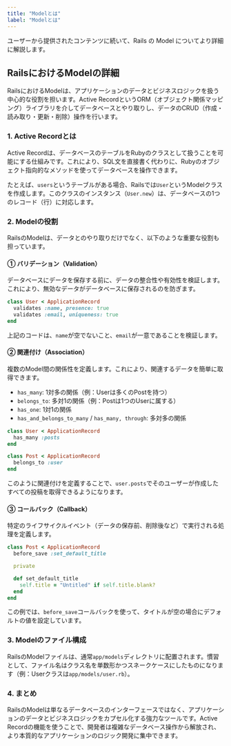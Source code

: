```yaml
---
title: "Modelとは"
label: "Modelとは"
---
```


ユーザーから提供されたコンテンツに続いて、Rails の Model についてより詳細に解説します。

## RailsにおけるModelの詳細
RailsにおけるModelは、アプリケーションのデータとビジネスロジックを扱う中心的な役割を担います。Active RecordというORM（オブジェクト関係マッピング）ライブラリを介してデータベースとやり取りし、データのCRUD（作成・読み取り・更新・削除）操作を行います。

### 1. Active Recordとは
Active Recordは、データベースのテーブルをRubyのクラスとして扱うことを可能にする仕組みです。これにより、SQL文を直接書く代わりに、Rubyのオブジェクト指向的なメソッドを使ってデータベースを操作できます。

たとえば、`users`というテーブルがある場合、Railsでは`User`というModelクラスを作成します。このクラスのインスタンス（`User.new`）は、データベースの1つのレコード（行）に対応します。

### 2. Modelの役割
RailsのModelは、データとのやり取りだけでなく、以下のような重要な役割も担っています。

#### ① バリデーション（Validation）
データベースにデータを保存する前に、データの整合性や有効性を検証します。これにより、無効なデータがデータベースに保存されるのを防ぎます。

```ruby
class User < ApplicationRecord
  validates :name, presence: true
  validates :email, uniqueness: true
end
```
上記のコードは、`name`が空でないこと、`email`が一意であることを検証します。

#### ② 関連付け（Association）
複数のModel間の関係性を定義します。これにより、関連するデータを簡単に取得できます。

- `has_many`: 1対多の関係（例：Userは多くのPostを持つ）
- `belongs_to`: 多対1の関係（例：Postは1つのUserに属する）
- `has_one`: 1対1の関係
- `has_and_belongs_to_many` / `has_many, through`: 多対多の関係

```ruby
class User < ApplicationRecord
  has_many :posts
end

class Post < ApplicationRecord
  belongs_to :user
end
```
このように関連付けを定義することで、`user.posts`でそのユーザーが作成したすべての投稿を取得できるようになります。

#### ③ コールバック（Callback）
特定のライフサイクルイベント（データの保存前、削除後など）で実行される処理を定義します。

```ruby
class Post < ApplicationRecord
  before_save :set_default_title

  private

  def set_default_title
    self.title = "Untitled" if self.title.blank?
  end
end
```
この例では、`before_save`コールバックを使って、タイトルが空の場合にデフォルトの値を設定しています。

### 3. Modelのファイル構成
RailsのModelファイルは、通常`app/models`ディレクトリに配置されます。慣習として、ファイル名はクラス名を単数形かつスネークケースにしたものになります（例：Userクラスは`app/models/user.rb`）。

### 4. まとめ
RailsのModelは単なるデータベースのインターフェースではなく、アプリケーションのデータとビジネスロジックをカプセル化する強力なツールです。Active Recordの機能を使うことで、開発者は複雑なデータベース操作から解放され、より本質的なアプリケーションのロジック開発に集中できます。